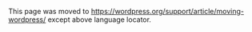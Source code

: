 <!-- Hi Milana,
You removed :
* [https://websitemigrationguides.com/guide.php?migrate=3 Moving WordPress (detailed guide) to a new host]
from the page. This isn't spam (it's a step by step pictured guide).
Would appreciate it if you could add it back in. 
p.s. can't find out how to message you directly so added it as a comment on here! 
-->

{{Languages|
{{en|Moving WordPress}}
{{ja|Moving WordPress}}
{{fr|Deplacer WordPress}}
{{nl|WordPress verhuizen}}
{{pt-br|Movendo o WordPress}}
{{ru|Перемещение WordPress}}
{{sk|Presunutie WordPress}}
{{zh-cn|WordPress 博客搬家}}
}}
This page was moved to https://wordpress.org/support/article/moving-wordpress/ except above language locator.
<!--
__TOC__
Whether you are moving WordPress to a new server or to a different location on your server, you don't need to reinstall. WordPress is flexible enough to handle all of these situations.

==Moving to a New Server==

If you are moving WordPress from one server to another, begin by backing up your WordPress directory, images, plugins, and other files on your site as well as the database. See [[WordPress Backups]] and [[Backing Up Your Database]]. 

===Keeping Your Domain Name and URLs===

Moving your domain without changing the Home and Site URLs of your WordPress site is very simple, and in most cases can be done by moving the files.

* If database and URL remain the same, you can move by just copying your files and database. 
* If database name or user changes, [[Editing_wp-config.php|edit wp-config.php]] to have the correct values.
* If you want to '''test before you switch''', you must temporarily change "siteurl" and "home" in the database table "<tt>wp_options</tt>" (through phpMyAdmin or similar).
* If you had any kind of rewrites (permalinks) setup you must disable <tt>.htaccess</tt> and reconfigure permalinks when it goes live.

===Changing Your Domain Name and URLs===

Moving a website and changing your  domain name or URLs (i.e. from http://example.com/site to http://example.com, or http://example.com to http://example.net)  requires the following steps - in sequence. 

# Download your existing site files. 
# Export your database - go in to MySQL and export the database. 
# Move the backed up files and database into a new folder - somewhere safe - this is your site backup. 
# Log in to the site you want to move and go to Settings > General, then change the URLs. (ie from http://example.com/ to http://example.net ) - save the settings and expect to see a 404 page. 
# Download your site files again.
# Export the database again. 
# Edit wp-config.php with the new server's MySQL database name, user and password.
# Upload the files.
# Import the database on the new server.

When your domain name or URLs change there are additional concerns. The files and database can be moved, however references to the old domain name or location will remain in the database, and that can cause issues with links or theme display.

If you do a search and replace on your entire database to change the URLs, you ''can'' cause issues with data serialization, due to the fact that some themes and widgets store values with the length of your URL marked. When this changes, things break. To avoid that serialization issue, you have four options:

# Use the [https://wordpress.org/plugins/velvet-blues-update-urls/ Velvet Blues Update URLs] plugin if you can access your WP Admin Dashboard.
# Use the [https://wordpress.org/plugins/better-search-replace/ Better Search Replace] plugin if you can access your WP Admin Dashboard.
# Use [http://wp-cli.org/commands/search-replace/ WP-CLI's search-replace] if your hosting provider (or you) have installed WP-CLI.
# Use the [https://interconnectit.com/products/search-and-replace-for-wordpress-databases/ Search and Replace for WordPress Databases Script] to safely change all instances on your old domain or path to your new one. (** only use this option if you are comfortable with database administration ** ) 

Note: Search and Replace from Interconnectit is a 3rd party script

==Moving Directories On Your Existing Server==

Moving the WordPress files from one location on your server to another - i.e. changing its URL - requires some special care. If you want to move WordPress to its own folder, but have it run from the root of your domain, please read [[Giving_WordPress_Its_Own_Directory|Giving WordPress Its Own Directory]] for detailed instructions.

Here are the step-by-step instructions to move your WordPress site to a new location on the same server:

# Create the new location using one of these two options:
## If you will be moving your [[WordPress Files|WordPress core files]] to a new directory, create the new directory.
## If you want to move WordPress to your root directory, make sure all [[WordPress Files|index.php]], [[Glossary#.htaccess|.htaccess]], and other files that might be copied over are backed up and/or moved, and that the root directory is ready for the new WordPress files. 
# Log in to your site.
# Go to the [[Administration Screens|Administration]] > [[Administration_Screens#Settings|Settings]] > [[Settings_General_Screen|General]] screen.
# In the box for '''WordPress Address (URL):''' change the address to the new location of your main WordPress core files. 
# In the box for '''Site Address (URL):''' change the address to the new location, which should match the WordPress (your public site) address. 
# Click '''Save Changes'''.
# (Do not try to open/view your site now!)
# Move your WordPress core files to the new location.  This includes the files found within the original directory, such as <tt><nowiki> http://example.com/wordpress</nowiki></tt>, and all the sub-directories, to the new location.
# Now, try to open your site by going to <tt><nowiki>yourdomain.com/wp-admin</nowiki></tt>. Note, you may need to go to <tt><nowiki>yourdomain.com/wp-login.php</nowiki></tt>
# If you are using [[Using Permalinks|Permalinks]], go to the [[Administration Screens|Administration]] > [[Administration_Screens#Settings|Settings]] > [[Settings_Permalinks_Screen|Permalinks]] screen and update your Permalink structure to your [[Glossary#.htaccess|.htaccess]] file, which should be in the same directory as the main <tt>index.php</tt> file.
# Existing image/media links uploaded media will refer to the old folder and must be updated with the new location. You can do this with the [https://wordpress.org/plugins/velvet-blues-update-urls/ Velvet Blues Update URLs] or [https://wordpress.org/plugins/better-search-replace/ Better Search Replace] plugins, [http://wp-cli.org/commands/search-replace/ WP-CLI's search-replace] if your hosting provider (or you) have installed WP-CLI, manually in your SQL database, or by using the 3rd party database updating tool  [https://interconnectit.com/products/search-and-replace-for-wordpress-databases/ Search and Replace Databases Script] * Note: this script is best used by experienced developers.
# In some cases your permissions may have changed, depending on your ISP. Watch for any files with "0000" permissions and change them back to "0644".
# If your theme supports menus, links to your home page may still have the old subdirectory embedded in them. Go to Appearance > Menus and update them.
# Sometimes you would need to restart your server, otherwise your server may give out an error. (happens in MAMP software (Mac)).

It is important that you set the URI locations '''BEFORE''' you move the files.

=== If You Forget to Change the Locations ===

If you accidentally moved the files before you changed the URIs: you have two options.

# Suppose the files were originally in <tt>/path/to/old/</tt> and you moved them to <tt>/path/to/new</tt> before changing the URIs. The way to fix this would be to make <tt>/path/to/old/</tt> a symlink (for Windows users, "symlink" is equivalent to "shortcut") to <tt>/path/to/new/</tt>, i.e. <tt>ln -s /path/to/new /path/to/old</tt> and then follow the steps [[Moving WordPress#Moving WordPress Within Your Site | above]] as normal. Afterwards, delete the symlink if you want.
# If you forget to change the WordPress Address and Blog Address, you will be unable to change it using the wordpress interface. However, you can fix it if you have access to the database. Go to the database of your site and find the <tt>wp_options</tt> table. This table stores all the options that you can set in the interface. The WordPress Address and Blog Address are stored as siteurl and home (the option_name field). All you have to do is change the <tt>option_value</tt> field to the correct URL for the records with <tt>option_name=’siteurl‘</tt> or <tt>option_name=’home‘</tt>.

=== If You Have Accidentally Changed your WordPress Site URL ===

'''Suppose you accidentally changed the URIs where you cannot move the files (but can still access the login page, through a redirection or something).'''

''<tt>wp-login.php</tt>'' can be used to (re-)set the URIs. Find this line:

<pre>
require( dirname(__FILE__) . '/wp-load.php' );
</pre>

and insert the following lines below:

<pre>
//FIXME: do comment/remove these hack lines. (once the database is updated)
update_option('siteurl', 'http://your.domain.name/the/path' );
update_option('home', 'http://your.domain.name/the/path' );
</pre>

You're done.  Test your site to make sure that it works right.  If the change involves a new address for your site, make sure you let people know the new address, and consider adding some redirection instructions in your <tt>.htaccess</tt> file to guide visitors to the new location.

[[Changing The Site URL]] also provides the details of this process.

=== If Your WordPress Site Has a Customized upload_path Value ===

It's possible, but unlikely, that the <tt>upload_path</tt> option value may be set on some very old WordPress sites, or on sites where the designer needed to customize this path. In this case, you should verify that the path is still valid after the move, and adjust it as it needed. If an absolute rather than a relative path was used, the path may be incorrect for use on the new server. An incorrect upload path will result in problems with media uploads and possible filesystem errors when WordPress attempts to create upload directories on the wrong path. (See ticket [https://core.trac.wordpress.org/ticket/41947 ticket #41947].)

The <tt>upload_path</tt> option cannot be modified on the WordPress admin settings screen, it must be edited in the options table in the database.

Normally, the <tt>upload_path</tt> value may be blank and WordPress will use the default path. If the value is not blank and contains a value other than the default upload location, you may need to do further research to determine how to handle uploads on the site after the move.

==Managing Your Old Site==

===Shutting It Down===

#Download a copy of the main wordpress files from your OLD site to your hard drive and [[Editing_wp-config.php|edit wp-config.php]] to suit the new server.
#Go back to your OLD site and go to [[Administration Screens|Administration]] > [[Administration_Screens#Settings|Settings]] > [[Settings_General_Screen|General]] and change the URL (both of them) to that of your new site.
#Login on your server, go to phpMyAdmin, export as file, and save your database (but keep the old one just in case). Now, upload this new database and the copy of the wordpress core files with the edited <tt>wp-config.php</tt> to your new server. That's it!

===Keeping it Running===

Caution: Make sure you have a backup of your old site's WordPress database before proceeding!

''Part A - Activating Your New Site''
#Download your entire WordPress installation to your hard drive.  Name the folder appropriately to indicate that this is your OLD site's installation.
#Download your database.
#Go back to your OLD site and go to options and change the url (both of them) to that of your new site.
#Again, download your entire WordPress installation to your hard drive.  Name the folder appropriately to indicate that this is your NEW site's installation.
#Download your database once again (but keep the old one).  Upload this database to your new server.  It will be easiest if you use the same database name and you create a user with the same login credentials on your new server as on your old server.
#If you used a different database name and/or user (see previous step), [[Editing_wp-config.php|edit wp-config.php]] in your NEW site's installation folder appropriately.
#Upload the NEW site's installation folder to your new site.  Presto, your NEW site should be working!

''Part B - Restoring Your Old Site''
#On the original server, delete your OLD site's database (remember, you should have a copy on your local computer that you made at the very beginning).
#Upload your OLD site's installation folder to your original server, overwriting the files that are currently there (you may also delete the installation folder on the server and simply re-upload the OLD site's files).
#Upload your OLD site's database from your local computer to the server. That should do it!

Another procedure for making copies of posts, comments, pages, categories and custom field (post status, data, permalinks, ping status, etc.) easy to follow:
#Install a new WordPress site
#Go on old site Administration Screen. Here, in Manage > Export select "all" in menu Restrict Author.
#Click on Download Export File
#In new site go on Manage > Import, choose WordPress item.
#In the page that will be shown, select the file just exported. Click on Upload file and Import
#It will appear a page. In Assign Authors, assign the author to users that already exist or create new ones.
#Click on Submit
#At the end, click on Have fun

''Note: using this method, if there are some articles in the new site (like Hello World, Info Page, etc.), these will '''not''' be erased. Articles are only added. Using the former procedure, the articles in new site will be deleted.''

==Moving WordPress Multisite==
[[Create A Network|Multisite]] is somewhat more complicated to move, as the database itself has multiple references to the server name as well as the folder locations. If you're simply moving to a new server with the same domain name, you can copy the files and database over, exactly as you would a traditional install.

If, instead, you are changing domains, then the best way to move Multisite is to move the files, edit the <tt>.htaccess</tt> and <tt>wp-config.php</tt> (change DOMAIN_CURRENT_SITE and, if the folder name containing Multisite changed, PATH_CURRENT_SITE), and then manually edit the database.  Search for all instances of your domain name, and change them as needed. This step cannot yet be easily automated. It's safe to search/replace any of the <tt>wp_x_posts</tt> tables, however do not attempt blanket search/replace without the [https://github.com/interconnectit/Search-Replace-DB Search and Replace for WordPress Databases script] (aka the interconnectit script).

If you're moving Multisite from one folder to another, you will need to make sure you edit the <tt>wp_blogs </tt> entries to change the folder name correctly. You should manually review both <tt>wp_site</tt> and <tt>wp_blogs</tt> regardless, to ensure all sites were changed correctly.

Also, manually review all the <tt>wp_x_options</tt> tables and look for '''four''' fields and edit them as needed:
* <tt>home</tt>
* <tt>siteurl</tt>
* <tt>upload_path</tt>
* <tt>upload_url_path</tt>

The upload path and URL will be empty if the default media paths are used.

If you are moving from subdomains to subfolders, or vice-versa, remember to adjust the <tt>.htaccess</tt> file and the value for <tt>SUBDOMAIN_INSTALL</tt> in your <tt>wp-config.php</tt> file accordingly.

== Related Links ==
* [http://educhalk.org/blog/how-to-move-wordpress-to-a-different-server-and-web-address/ eduChalk: How to Move WordPress to a Different Server and Web Address, 2-part video series]
* [http://www.prelovac.com/vladimir/how-to-move-wordpress-site-to-another-server-with-zero-downtime How to move WordPress site to another server with zero downtime]
* [http://www.problogger.net/archives/2009/01/03/how-to-move-from-wordpresscom-to-wordpressorg/ Moving a blog from wordpress.com to self-hosted blog]
* [http://sltaylor.co.uk/blog/moving-wordpress-new-domain-server/ Moving WordPress to a new domain or server]
* [https://websitemigrationguides.com/guide.php?migrate=3 Moving WordPress (detailed guide) to a new host]
* [http://www.valent-blog.eu/2007/09/14/trasferire-wordpress/ Italian version of this article - Versione italiana dell'articolo]
* [http://interconnectit.com/124/search-and-replace-for-wordpress-databases/ Search and Replace for WordPress Databases]
* [http://egalo.com/2012/05/15/clone-live-wordpress-to-local-env/ Cloning a live WordPress site to a local Mac test environment]
* [http://blog.lavoie.sl/2012/07/php-script-to-replace-site-url-in.html PHP script to replace site url in Wordpress database dump, even with WPML]
* [http://wordpress.org/plugins/duplicator/ The Duplicator plugin helps administrators move a site from one location to another]

{{Copyedit}}

[[Category:Getting Started]]
[[Category:Advanced Topics]]
[[Category:Troubleshooting]]
[[Category:Installation]]
-->